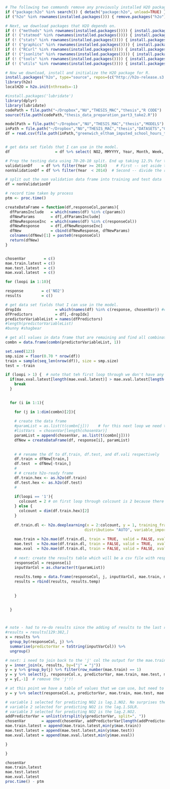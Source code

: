 ```r
# The following two commands remove any previously installed H2O packages for R.
if ("package:h2o" %in% search()) { detach("package:h2o", unload=TRUE) }
if ("h2o" %in% rownames(installed.packages())) { remove.packages("h2o") }

# Next, we download packages that H2O depends on.
if (! ("methods" %in% rownames(installed.packages()))) { install.packages("methods") }
if (! ("statmod" %in% rownames(installed.packages()))) { install.packages("statmod") }
if (! ("stats" %in% rownames(installed.packages()))) { install.packages("stats") }
if (! ("graphics" %in% rownames(installed.packages()))) { install.packages("graphics") }
if (! ("RCurl" %in% rownames(installed.packages()))) { install.packages("RCurl") }
if (! ("jsonlite" %in% rownames(installed.packages()))) { install.packages("jsonlite") }
if (! ("tools" %in% rownames(installed.packages()))) { install.packages("tools") }
if (! ("utils" %in% rownames(installed.packages()))) { install.packages("utils") }

# Now we download, install and initialize the H2O package for R.
install.packages("h2o", type="source", repos=(c("http://h2o-release.s3.amazonaws.com/h2o/rel-tverberg/5/R")))
library(h2o)
localH2O = h2o.init(nthreads=-1)
```



```r
#install.packages('lubridate')
library(dplyr)
library(lubridate)
codePath = file.path("~/Dropbox","NU","THESIS_MAC","thesis","R CODE")
source(file.path(codePath,"thesis_data_preparation_part3_take2.R"))

modelPath = file.path("~/Dropbox","NU","THESIS_MAC","thesis","MODELS") 
inPath = file.path("~/Dropbox","NU","THESIS_MAC","thesis","DATASETS","GROOMED") # Home path
df = read.csv(file.path(inPath,"greenwich_eltham_imputed_school_hours_take2.csv"),na.strings=c("NA"," "))


# get data set fields that I can use in the model. 
df                    = df %>% select( NO2, MMYYYY, Year, Month, Week, Day, TimeHoursNum, BP:WSPD, lag.1.NO:lag.5.WSPD, X5amTo8amSlope.NO2.IMP:min.6.to.8.AM.WSPD.IMP )

# Prep the testing data using 70-20-10 split. End up taking 12.5% for the validation set. This is data that is collected after Jan 2014. 
validationDf    = df %>% filter(Year >= 2014)    # First -- set aside the validation data - i.e. dates/hours after jan 2014
nonValidationDf = df %>% filter(Year  < 2014)  # Second -- divide the remaining df between training and testing using an 80-20 split

# split out the non validation data frame into training and test data
df = nonValidationDf

```


```r
# record time taken by process
ptm <- proc.time()

createDataFrame = function(df,responseCol,params){
  dfParamsInclude   = which(names(df) %in% c(params))
  dfNewParams       = df[,dfParamsInclude]
  dfNewResponseInc  = which(names(df) %in% c(responseCol))
  dfNewResponse     = df[,dfNewResponseInc]
  dfNew             = cbind(dfNewResponse, dfNewParams)
  colnames(dfNew)[1] = paste0(responseCol)
  return(dfNew)
}


chosenVar        = c()
mae.train.latest = c()
mae.test.latest  = c()
mae.xval.latest  = c()

for (loopi in 1:10){

response        = c('NO2')
results         = c()

# get data set fields that I can use in the model. 
dropIdx               = which(names(df) %in% c(response, chosenVar)) #chosenVar[length(chosenVar)])) #chosenVar))
dfPredictors          = df[,-dropIdx]
predictorVariableList = names(dfPredictors)
#length(predictorVariableList)
#bunny #shagbear

# get all values in data frame that are remaining and find all combinations of each --> i changed this to be '1' var added each time so combination no longer needed, but i keep for future ref and change the combination to '1' var.
combn = data.frame(combn(predictorVariableList, 1))

set.seed(123)
smp.size = floor(0.70 * nrow(df))
train = sample(seq_len(nrow(df)), size = smp.size)
test = -train

if (loopi > 1) {  # note that teh first loop through we don't have any values for mae.xval so we need to skip this section
  if(mae.xval.latest[length(mae.xval.latest)] > mae.xval.latest[length(mae.xval.latest)-1]) {
    break
  }

  
  for (i in 1:1){

    for (j in 1:dim(combn)[2]){  
      
    # create the data frame
    #paramList = as.list(t(combn[j]))    # for this next loop we need to add chosenVar's + 1 from each combn
    #listVars  = chosenVar[length(chosenVar)]
    paramList = append(chosenVar, as.list(t(combn[j])))
    dfNew = createDataFrame(df, response[i], paramList)
    
    
    # # rename the df to df.train, df.test, and df.vali respectively
    df.train = dfNew[train,]
    df.test  = dfNew[-train,]
    # 
    # # create h2o-ready frame
    df.train.hex <- as.h2o(df.train)
    df.test.hex <- as.h2o(df.test)
    # 
  
    if(loopi == '1'){
      colcount = 2 # on first loop through colcount is 2 because there is only the response and one predictor var
    } else {
      colcount = dim(df.train.hex)[2]
    }
    
    df.train.dl <- h2o.deeplearning(x = 2:colcount, y = 1, training_frame = df.train.hex, validation_frame= df.test.hex, hidden=c(10), 
                                   distribution= "AUTO", variable_importances = TRUE, reproducible = TRUE, seed = 1234, nfolds=10) 
  
    mae.train = h2o.mae(df.train.dl, train = TRUE,  valid = FALSE, xval=FALSE)
    mae.test  = h2o.mae(df.train.dl, train = FALSE, valid = TRUE,  xval=FALSE)
    mae.xval  = h2o.mae(df.train.dl, train = FALSE, valid = FALSE, xval=TRUE)
  
    # next: create the results table which will be a csv file with response, inputVariableName(s), mae train, test, and vali as other columns
    responseCol = response[i]
    inputVarCol = as.character(t(paramList))
  
    results.temp = data.frame(responseCol, j, inputVarCol, mae.train, mae.test, mae.xval)  #
    results = rbind(results, results.temp)
  
  
    }

  
  }



# note - had to re-do results since the adding of results to the last results table doesnt work for the 'toString' section.
#results = results[129:382,]
x = results %>%
  group_by(responseCol, j) %>%
  summarise(predictorVar = toString(inputVarCol)) %>%
  ungroup()

# next: i need to join back to the 'j' col the output for the mae.train, mae.test, and mae.vali
y = inner_join(x, results, by=("j" = "j"))
y = y %>% group_by(j) %>% filter(row_number(mae.train) == 1)
y = y %>% select(j, responseCol.x, predictorVar, mae.train, mae.test, mae.xval)
y = y[,-1]  # remove the 'j'!!

# at this point we have a table of values that we can use, but need to select the one var that minimizes the mae.xval
y = y %>% select(responseCol.x, predictorVar, mae.train, mae.test, mae.xval) %>% slice(which.min(mae.xval))

# variable 1 selected for predicting NO2 is lag.1.NO2. No surprises there. The mae.xval is 4.544425 
# variable 2 selected for predicting NO2 is the lag.1.SOLR.                The mae.xval is 4.360116
# variable 3 selected for predicting NO2 is the lag.2.NO2.                 The mae.xval is 4.259163
addPredictorVar = unlist(strsplit(y$predictorVar, split=", "))
chosenVar       = append(chosenVar, addPredictorVar[length(addPredictorVar)]) #y$predictorVar)
mae.train.latest = append(mae.train.latest,min(y$mae.train))
mae.test.latest = append(mae.test.latest,min(y$mae.test))
mae.xval.latest = append(mae.xval.latest,min(y$mae.xval))

}

}

chosenVar
mae.train.latest
mae.test.latest
mae.xval.latest
proc.time() - ptm

```









<!-- ```{r} -->

<!-- chosenVar             = c() -->
<!-- dropIdx               = which(names(df) %in% c(response, chosenVar)) -->
<!-- dfPredictors          = df[,-dropIdx] -->
<!-- predictorVariableList = names(dfPredictors) -->


<!-- createDataFrame = function(df,responseCol,params){ -->
<!--   dfParamsInclude   = which(names(df) %in% c(params)) -->
<!--   dfNewParams       = df[,dfParamsInclude] -->
<!--   dfNewResponseInc  = which(names(df) %in% c(responseCol)) -->
<!--   dfNewResponse     = df[,dfNewResponseInc] -->
<!--   dfNew             = cbind(dfNewResponse, dfNewParams) -->
<!--   colnames(dfNew)[1] = paste0(responseCol) -->
<!--   return(dfNew) -->
<!-- } -->

<!-- # get all values in data frame that are remaining...  -->
<!-- combn = data.frame(combn(predictorVariableList, 1)) -->


<!-- # separate data into 70-30 split ***** NOTE I HAVEN'T REMOVE THE 2014 DATA ***** -->
<!-- set.seed(123) -->
<!-- smp.size = floor(0.70 * nrow(df)) -->
<!-- train = sample(seq_len(nrow(df)), size = smp.size) -->
<!-- test = -train -->

<!-- results = data.frame() -->


<!-- for (i in 1:1){ -->

<!--   for (j in 1:dim(combn)[2]){   -->

<!--   # create the data frame -->
<!--   paramList = as.list(t(combn[j])) -->
<!--   dfNew = createDataFrame(df, response[i], paramList) -->

<!--   # # rename the df to df.train, df.test, and df.vali respectively -->
<!--   df.train = dfNew[train,] -->
<!--   df.test  = dfNew[-train,] -->
<!--   #  -->
<!--   # # create h2o-ready frame -->
<!--   df.train.hex <- as.h2o(df.train) -->
<!--   df.test.hex <- as.h2o(df.test) -->
<!--   #  -->

<!--   colcount = dim(df.train.hex)[2] -->
<!--   df.train.dl <- h2o.deeplearning(x = 2:2, y = 1, training_frame = df.train.hex, validation_frame= df.test.hex, hidden=c(10),  -->
<!--                                  distribution= "AUTO", variable_importances = TRUE, reproducible = TRUE, seed = 1234, nfolds=10)  -->

<!--   mae.train = h2o.mae(df.train.dl, train = TRUE,  valid = FALSE, xval=FALSE) -->
<!--   mae.test  = h2o.mae(df.train.dl, train = FALSE, valid = TRUE,  xval=FALSE) -->
<!--   mae.xval  = h2o.mae(df.train.dl, train = FALSE, valid = FALSE, xval=TRUE) -->

<!--   # next: create the results table which will be a csv file with response, inputVariableName(s), mae train, test, and vali as other columns -->
<!--   responseCol = response[i] -->
<!--   inputVarCol = as.character(t(paramList)) -->

<!--   results.temp = data.frame(responseCol, j, inputVarCol, mae.train, mae.test, mae.xval)  # -->
<!--   results = rbind(results, results.temp) -->


<!--   } -->


<!-- } -->


<!-- x = results %>% -->
<!--   group_by(responseCol, j) %>% -->
<!--   summarise(predictorVar = toString(inputVarCol)) %>% -->
<!--   ungroup() -->
<!-- x -->

<!-- # next: i need to join back to the 'j' col the output for the mae.train, mae.test, and mae.vali -->
<!-- y = inner_join(x, results, by=("j" = "j")) -->
<!-- y = y %>% group_by(j) %>% filter(row_number(mae.train) == 1) -->
<!-- y = y %>% select(responseCol.x, predictorVar, mae.train, mae.test, mae.xval) -->
<!-- y = y[,-1] -->
<!-- y -->

<!-- # at this point we have a table of values that we can use, but need to select the one var that minimizes the mae.xval -->
<!-- y = y %>% select(responseCol.x, predictorVar, mae.xval) %>% slice(which.min(mae.xval)) -->

<!-- # variable 1 selected for predicting NO2 is lag.1.NO2. No surprises there.  -->
<!-- #The mae.xval is 4.544425.  -->
<!-- # next we need to re-run using the lag.1.NO2 as the first input variable.  -->

<!-- chosenVar = append(chosenVar, y$predictorVar) -->


<!-- ``` -->

<!-- # variable 1 selected for predicting NO2 is lag.1.NO2. No surprises there. The mae.xval is 4.544425.  -->
<!-- # next we need to re-run using the lag.1.NO2 as the first input variable.  -->
<!-- # VARIABLE NUMBER 1: -->
<!-- # responseCol.x = NO2 -->
<!-- # predictorVar  = lag.1.NO2 -->
<!-- # mae.xval    = 4.544425	 -->


<!-- # VARIABLE NUMBER 2 = ? -->
<!-- ```{r} -->


<!-- # get data set fields that I can use in the model.  -->
<!-- dropIdx               = which(names(df) %in% c(response, chosenVar)) -->
<!-- dfPredictors          = df[,-dropIdx] -->
<!-- predictorVariableList = names(dfPredictors) -->

<!-- # get all values in data frame that are remaining...  -->
<!-- combn = data.frame(combn(predictorVariableList, 1)) -->
<!-- #paramList = append(chosenVar, as.list(t(combn[1]))) -->


<!-- set.seed(123) -->
<!-- smp.size = floor(0.70 * nrow(df)) -->
<!-- train = sample(seq_len(nrow(df)), size = smp.size) -->
<!-- test = -train -->

<!-- results = c() -->
<!-- # chosenVar = as.vector(chosenVar) -->

<!-- for (i in 1:1){ -->

<!--   for (j in 1:dim(combn)[2]){   -->

<!--   # create the data frame -->
<!--   #paramList = as.list(t(combn[j]))    # for this next loop we need to add chosenVar's + 1 from each combn -->
<!--   paramList = append(chosenVar, as.list(t(combn[j]))) -->
<!--   dfNew = createDataFrame(df, response[i], paramList) -->

<!--   # # rename the df to df.train, df.test, and df.vali respectively -->
<!--   df.train = dfNew[train,] -->
<!--   df.test  = dfNew[-train,] -->
<!--   #  -->
<!--   # # create h2o-ready frame -->
<!--   df.train.hex <- as.h2o(df.train) -->
<!--   df.test.hex <- as.h2o(df.test) -->
<!--   #  -->

<!--   colcount = dim(df.train.hex)[2] -->
<!--   df.train.dl <- h2o.deeplearning(x = 2:colcount, y = 1, training_frame = df.train.hex, validation_frame= df.test.hex, hidden=c(10),  -->
<!--                                  distribution= "AUTO", variable_importances = TRUE, reproducible = TRUE, seed = 1234, nfolds=10)  -->

<!--   mae.train = h2o.mae(df.train.dl, train = TRUE,  valid = FALSE, xval=FALSE) -->
<!--   mae.test  = h2o.mae(df.train.dl, train = FALSE, valid = TRUE,  xval=FALSE) -->
<!--   mae.xval  = h2o.mae(df.train.dl, train = FALSE, valid = FALSE, xval=TRUE) -->

<!--   # next: create the results table which will be a csv file with response, inputVariableName(s), mae train, test, and vali as other columns -->
<!--   responseCol = response[i] -->
<!--   inputVarCol = as.character(t(paramList)) -->

<!--   results.temp = data.frame(responseCol, j, inputVarCol, mae.train, mae.test, mae.xval)  # -->
<!--   results = rbind(results, results.temp) -->


<!--   } -->


<!-- } -->

<!-- # note - had to re-do results since the adding of results to the last results table doesnt work for the 'toString' section. -->
<!-- #results = results[129:382,] -->
<!-- x = results %>% -->
<!--   group_by(responseCol, j) %>% -->
<!--   summarise(predictorVar = toString(inputVarCol)) %>% -->
<!--   ungroup() -->
<!-- x -->

<!-- # next: i need to join back to the 'j' col the output for the mae.train, mae.test, and mae.vali -->
<!-- y = inner_join(x, results, by=("j" = "j")) -->
<!-- y = y %>% group_by(j) %>% filter(row_number(mae.train) == 1) -->
<!-- y = y %>% select(responseCol.x, predictorVar, mae.train, mae.test, mae.xval) -->
<!-- y = y[,-1]  # remove the 'j'!! -->
<!-- y -->

<!-- # at this point we have a table of values that we can use, but need to select the one var that minimizes the mae.xval -->
<!-- y = y %>% select(responseCol.x, predictorVar, mae.xval) %>% slice(which.min(mae.xval)) -->
<!-- y -->

<!-- # variable 1 selected for predicting NO2 is lag.1.NO2. No surprises there. The mae.xval is 4.544425.  -->
<!-- # variable 2 selected for predicting NO2 is the lag.1.SOLR.                The mae.xval is 4.360116. -->
<!-- chosenVar = as.vector(y$predictorVar) -->
<!-- # chosenVar = c("lag.1.NO2", "lag.1.SOLR")  # had to add manually here as lost Rstudio for temp while -->

<!-- # not right here, but need to make a check here at a future point on whether the mae.xval prior is > mae.xval new. -->
<!-- ``` -->

<!-- # to this point we have selected a 2 variable model for NO2: lag.1.NO2 and lag.1.SOLR.  -->
<!-- # Next: lets create a 3 variable model -->

<!-- ### NEXT START HERE ### -->














